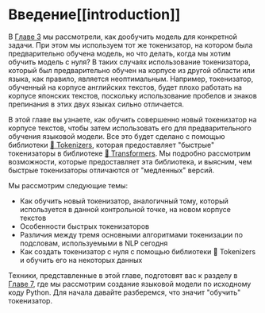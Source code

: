 # Введение[[introduction]]

<CourseFloatingBanner
    chapter={6}
    classNames="absolute z-10 right-0 top-0"
/>

В [Главе 3](../chapter3) мы рассмотрели, как дообучить модель для конкретной задачи. При этом мы используем тот же токенизатор, на котором была предварительно обучена модель, но что делать, когда мы хотим обучить модель с нуля? В таких случаях использование токенизатора, который был предварительно обучен на корпусе из другой области или языка, как правило, является неоптимальным. Например, токенизатор, обученный на корпусе английских текстов, будет плохо работать на корпусе японских текстов, поскольку использование пробелов и знаков препинания в этих двух языках сильно отличается.

В этой главе вы узнаете, как обучить совершенно новый токенизатор на корпусе текстов, чтобы затем использовать его для предварительного обучения языковой модели. Все это будет сделано с помощью библиотеки [🤗 Tokenizers](https://github.com/huggingface/tokenizers), которая предоставляет "быстрые" токенизаторы в библиотеке [🤗 Transformers](https://github.com/huggingface/transformers). Мы подробно рассмотрим возможности, которые предоставляет эта библиотека, и выясним, чем быстрые токенизаторы отличаются от "медленных" версий.

Мы рассмотрим следующие темы:

* Как обучить новый токенизатор, аналогичный тому, который используется в данной контрольной точке, на новом корпусе текстов
* Особенности быстрых токенизаторов
* Различия между тремя основными алгоритмами токенизации по подсловам, используемыми в NLP сегодня
* Как создать токенизатор с нуля с помощью библиотеки 🤗 Tokenizers и обучить его на некоторых данных

Техники, представленные в этой главе, подготовят вас к разделу в [Главе 7](../chapter7/6), где мы рассмотрим создание языковой модели по исходному коду Python. Для начала давайте разберемся, что значит "обучить" токенизатор.